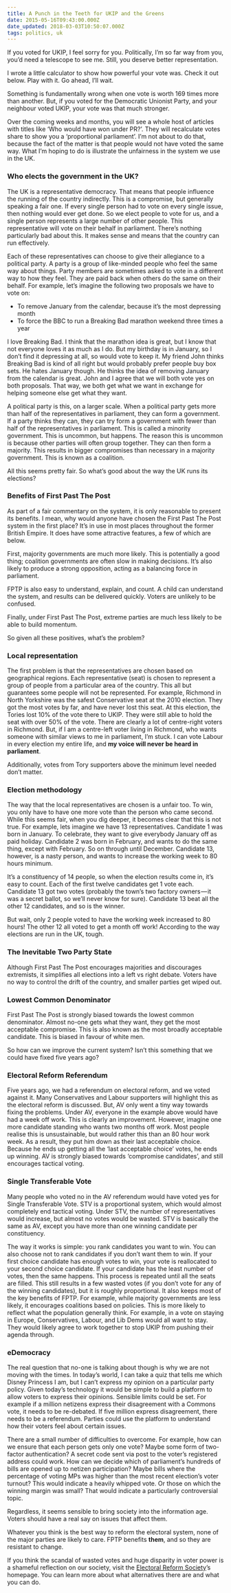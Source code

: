 ```yaml
---
title: A Punch in the Teeth for UKIP and the Greens
date: 2015-05-16T09:43:00.000Z
date_updated: 2018-03-03T10:50:07.000Z
tags: politics, uk
---
```


<script>
</script>

If you voted for UKIP, I feel sorry for you. Politically, I’m so far way from you, you’d need a telescope to see me. Still, you deserve better representation.

I wrote a little calculator to show how powerful your vote was. Check it out below. Play with it. Go ahead, I’ll wait.

<div class="shadow rounded p-2">
	<VoterPowerCalculator year={2015} />
</div>

Something is fundamentally wrong when one vote is worth 169 times more than another. But, if you voted for the Democratic Unionist Party, and your neighbour voted UKIP, your vote was that much stronger.

Over the coming weeks and months, you will see a whole host of articles with titles like ‘Who would have won under PR?’. They will recalculate votes share to show you a ‘proportional parliament’. I’m not about to do that, because the fact of the matter is that people would not have voted the same way. What I’m hoping to do is illustrate the unfairness in the system we use in the UK.

### Who elects the government in the UK?

The UK is a representative democracy. That means that people influence the running of the country indirectly. This is a compromise, but generally speaking a fair one. If every single person had to vote on every single issue, then nothing would ever get done. So we elect people to vote for us, and a single person represents a large number of other people. This representative will vote on their behalf in parliament. There’s nothing particularly bad about this. It makes sense and means that the country can run effectively.

Each of these representatives can choose to give their allegiance to a political party. A party is a group of like-minded people who feel the same way about things. Party members are sometimes asked to vote in a different way to how they feel. They are paid back when others do the same on their behalf. For example, let’s imagine the following two proposals we have to vote on:

- To remove January from the calendar, because it’s the most depressing month
- To force the BBC to run a Breaking Bad marathon weekend three times a year

I love Breaking Bad. I think that the marathon idea is great, but I know that not everyone loves it as much as I do. But my birthday is in January, so I don’t find it depressing at all, so would vote to keep it. My friend John thinks Breaking Bad is kind of all right but would probably prefer people buy box sets. He hates January though. He thinks the idea of removing January from the calendar is great. John and I agree that we will both vote yes on both proposals. That way, we both get what we want in exchange for helping someone else get what they want.

A political party is this, on a larger scale. When a political party gets more than half of the representatives in parliament, they can form a government. If a party thinks they can, they can try form a government with fewer than half of the representatives in parliament. This is called a minority government. This is uncommon, but happens. The reason this is uncommon is because other parties will often group together. They can then form a majority. This results in bigger compromises than necessary in a majority government. This is known as a coalition.

All this seems pretty fair. So what’s good about the way the UK runs its elections?

### Benefits of First Past The Post

As part of a fair commentary on the system, it is only reasonable to present its benefits. I mean, why would anyone have chosen the First Past The Post system in the first place? It’s in use in most places throughout the former British Empire. It does have some attractive features, a few of which are below.

First, majority governments are much more likely. This is potentially a good thing; coalition governments are often slow in making decisions. It’s also likely to produce a strong opposition, acting as a balancing force in parliament.

FPTP is also easy to understand, explain, and count. A child can understand the system, and results can be delivered quickly. Voters are unlikely to be confused.

Finally, under First Past The Post, extreme parties are much less likely to be able to build momentum.

So given all these positives, what’s the problem?

### Local representation

The first problem is that the representatives are chosen based on geographical regions. Each representative (seat) is chosen to represent a group of people from a particular area of the country. This all but guarantees some people will not be represented. For example, Richmond in North Yorkshire was the safest Conservative seat at the 2010 election. They got the most votes by far, and have never lost this seat. At this election, the Tories lost 10% of the vote there to UKIP. They were still able to hold the seat with over 50% of the vote. There are clearly a lot of centre-right voters in Richmond. But, if I am a centre-left voter living in Richmond, who wants someone with similar views to me in parliament, I’m stuck. I can vote Labour in every election my entire life, and **my voice will never be heard in parliament**.

Additionally, votes from Tory supporters above the minimum level needed don’t matter.

### Election methodology

The way that the local representatives are chosen is a unfair too. To win, you only have to have one more vote than the person who came second. While this seems fair, when you dig deeper, it becomes clear that this is not true. For example, lets imagine we have 13 representatives. Candidate 1 was born in January. To celebrate, they want to give everybody January off as paid holiday. Candidate 2 was born in February, and wants to do the same thing, except with February. So on through until December. Candidate 13, however, is a nasty person, and wants to increase the working week to 80 hours minimum.

It’s a constituency of 14 people, so when the election results come in, it’s easy to count. Each of the first twelve candidates get 1 vote each. Candidate 13 got two votes (probably the town’s two factory owners — it was a secret ballot, so we’ll never know for sure). Candidate 13 beat all the other 12 candidates, and so is the winner.

But wait, only 2 people voted to have the working week increased to 80 hours! The other 12 all voted to get a month off work! According to the way elections are run in the UK, tough.

### The Inevitable Two Party State

Although First Past The Post encourages majorities and discourages extremists, it simplifies all elections into a left vs right debate. Voters have no way to control the drift of the country, and smaller parties get wiped out.

### Lowest Common Denominator

First Past The Post is strongly biased towards the lowest common denominator. Almost no-one gets what they want, they get the most acceptable compromise. This is also known as the most broadly acceptable candidate. This is biased in favour of white men.

So how can we improve the current system? Isn’t this something that we could have fixed five years ago?

### Electoral Reform Referendum

Five years ago, we had a referendum on electoral reform, and we voted against it. Many Conservatives and Labour supporters will highlight this as the electoral reform is discussed. But, AV only went a tiny way towards fixing the problems. Under AV, everyone in the example above would have had a week off work. This is clearly an improvement. However, imagine one more candidate standing who wants two months off work. Most people realise this is unsustainable, but would rather this than an 80 hour work week. As a result, they put him down as their last acceptable choice. Because he ends up getting all the ‘last acceptable choice’ votes, he ends up winning. AV is strongly biased towards ‘compromise candidates’, and still encourages tactical voting.

### Single Transferable Vote

Many people who voted no in the AV referendum would have voted yes for Single Transferable Vote. STV is a proportional system, which would almost completely end tactical voting. Under STV, the number of representatives would increase, but almost no votes would be wasted. STV is basically the same as AV, except you have more than one winning candidate per constituency.

The way it works is simple: you rank candidates you want to win. You can also choose not to rank candidates if you don’t want them to win. If your first choice candidate has enough votes to win, your vote is reallocated to your second choice candidate. If your candidate has the least number of votes, then the same happens. This process is repeated until all the seats are filled. This still results in a few wasted votes (if you don’t vote for any of the winning candidates), but it is roughly proportional. It also keeps most of the key benefits of FPTP. For example, while majority governments are less likely, it encourages coalitions based on policies. This is more likely to reflect what the population generally think. For example, in a vote on staying in Europe, Conservatives, Labour, and Lib Dems would all want to stay. They would likely agree to work together to stop UKIP from pushing their agenda through.

### eDemocracy

The real question that no-one is talking about though is why we are not moving with the times. In today’s world, I can take a quiz that tells me which Disney Princess I am, but I can’t express my opinion on a particular party policy. Given today’s technology it would be simple to build a platform to allow voters to express their opinions. Sensible limits could be set. For example if a million netizens express their disagreement with a Commons vote, it needs to be re-debated. If five million express disagreement, there needs to be a referendum. Parties could use the platform to understand how their voters feel about certain issues.

There are a small number of difficulties to overcome. For example, how can we ensure that each person gets only one vote? Maybe some form of two-factor authentication? A secret code sent via post to the voter’s registered address could work. How can we decide which of parliament’s hundreds of bills are opened up to netizen participation? Maybe bills where the percentage of voting MPs was higher than the most recent election’s voter turnout? This would indicate a heavily whipped vote. Or those on which the winning margin was small? That would indicate a particularly controversial topic.

Regardless, it seems sensible to bring society into the information age. Voters should have a real say on issues that affect them.

Whatever you think is the best way to reform the electoral system, none of the major parties are likely to care. FPTP benefits **them**, and so they are resistant to change.

If you think the scandal of wasted votes and huge disparity in voter power is a shameful reflection on our society, visit the [Electoral Reform Society](http://www.electoral-reform.org.uk/)’s homepage. You can learn more about what alternatives there are and what you can do.
